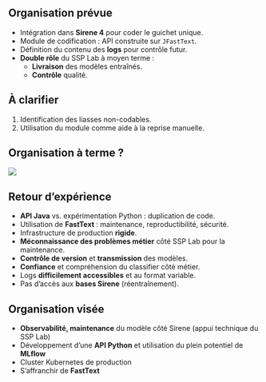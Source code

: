 
## Organisation prévue

- Intégration dans [**Sirene 4**]{.orange} pour coder le guichet unique.
- Module de codification : API construite sur `JFastText`.
- Définition du contenu des [**logs**]{.orange} pour contrôle futur.
- [**Double rôle**]{.orange} du SSP Lab à moyen terme :
  - [**Livraison**]{.blue2} des modèles entraînés.
  - [**Contrôle**]{.blue2} qualité.


:::{.callout-important}
## À clarifier

1) Identification des liasses non-codables.
2) Utilisation du module comme aide à la reprise manuelle.
:::

## Organisation à terme ?

![](img/orga_ape.png)

## Retour d'expérience

- [**API Java**]{.orange} vs. expérimentation Python : duplication de code.
- Utilisation de [**FastText**]{.orange} : maintenance, reproductibilité, sécurité.
- Infrastructure de production [**rigide**]{.orange}.
- [**Méconnaissance des problèmes métier**]{.orange} côté SSP Lab pour la maintenance.
- [**Contrôle de version**]{.orange} et [**transmission**]{.orange} des modèles.
- [**Confiance**]{.orange} et compréhension du classifier côté métier.
- Logs [**difficilement accessibles**]{.orange} et au format variable.
- Pas d'accès aux [**bases Sirene**]{.orange} (réentraînement).

## Organisation visée

- [**Observabilité, maintenance**]{.orange} du modèle côté Sirene (appui technique du SSP Lab)
- Développement d'une [**API Python**]{.orange} et utilisation du plein potentiel de [**MLflow**]{.orange}
- Cluster Kubernetes de production
- S'affranchir de [**FastText**]{.orange}
